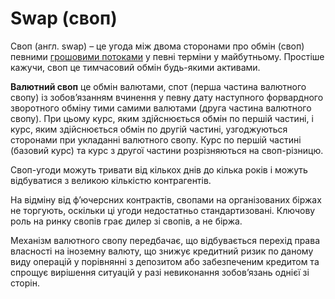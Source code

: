
# Swap (своп)

<Callout>Своп (англ. swap) – це угода між двома сторонами про обмін (своп) певними [грошовими потоками](https://uk.wikipedia.org/wiki/%D0%93%D1%80%D0%BE%D1%88%D0%BE%D0%B2%D0%B8%D0%B9_%D0%BF%D0%BE%D1%82%D1%96%D0%BA) у певні терміни у майбутньому. Простіше кажучи, своп це тимчасовий обмін будь-якими активами.</Callout>

<strong>Валютний своп</strong> це обмін валютами, спот (перша частина валютного свопу) із зобов’язанням вчинення у певну дату наступного форвардного зворотного обміну тими самими валютами (друга частина валютного свопу). При цьому курс, яким здійснюється обмін по першій частині, і курс, яким здійснюється обмін по другій частині, узгоджуються сторонами при укладанні валютного свопу. Курс по першій частині (базовий курс) та курс з другої частини розрізняються на своп-різницю.

Своп-угоди можуть тривати від кількох днів до кілька років і можуть відбуватися з великою кількістю контрагентів.

На відміну від ф’ючерсних контрактів, свопами на організованих біржах не торгують, оскільки ці угоди недостатньо стандартизовані. Ключову роль на ринку свопів грає дилер зі свопів, а не біржа.

Механізм валютного свопу передбачає, що відбувається перехід права власності на іноземну валюту, що знижує кредитний ризик по даному виду операцій у порівнянні з депозитом або забезпеченим кредитом та спрощує вирішення ситуацій у разі невиконання зобов’язань однієї зі сторін.